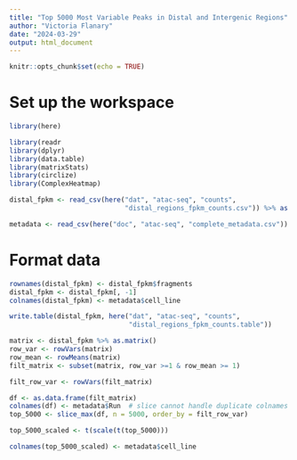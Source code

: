 ```yaml
---
title: "Top 5000 Most Variable Peaks in Distal and Intergenic Regions"
author: "Victoria Flanary"
date: "2024-03-29"
output: html_document
---
```


```r
knitr::opts_chunk$set(echo = TRUE)
```

# Set up the workspace
```r
library(here)
```

```r
library(readr
library(dplyr)
library(data.table)
library(matrixStats)
library(circlize)
library(ComplexHeatmap)
```

```r
distal_fpkm <- read_csv(here("dat", "atac-seq", "counts",
                             "distal_regions_fpkm_counts.csv")) %>% as.data.frame()
```

```r
metadata <- read_csv(here("doc", "atac-seq", "complete_metadata.csv"))
```

# Format data
```r
rownames(distal_fpkm) <- distal_fpkm$fragments
distal_fpkm <- distal_fpkm[, -1]
colnames(distal_fpkm) <- metadata$cell_line
```

```r
write.table(distal_fpkm, here("dat", "atac-seq", "counts", 
                              "distal_regions_fpkm_counts.table"))
```

```r
matrix <- distal_fpkm %>% as.matrix()
row_var <- rowVars(matrix)
row_mean <- rowMeans(matrix)
filt_matrix <- subset(matrix, row_var >=1 & row_mean >= 1)
```

```r
filt_row_var <- rowVars(filt_matrix)
```

```r
df <- as.data.frame(filt_matrix)
colnames(df) <- metadata$Run  # slice cannot handle duplicate colnames
top_5000 <- slice_max(df, n = 5000, order_by = filt_row_var)
```

```r
top_5000_scaled <- t(scale(t(top_5000)))
```

```r
colnames(top_5000_scaled) <- metadata$cell_line

```

